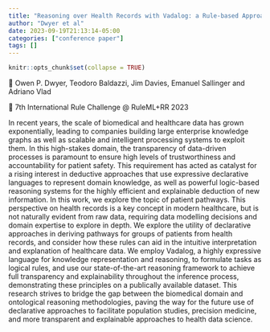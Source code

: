 ```yaml
---
title: "Reasoning over Health Records with Vadalog: a Rule-based Approach to Patient Pathways"
author: "Dwyer et al"
date: 2023-09-19T21:13:14-05:00
categories: ["conference paper"]
tags: []
---
```



```r
knitr::opts_chunk$set(collapse = TRUE)
```

👥 Owen P. Dwyer, Teodoro Baldazzi, Jim Davies, Emanuel Sallinger and Adriano Vlad

📕 7th International Rule Challenge @ RuleML+RR 2023

In recent years, the scale of biomedical and healthcare data has grown exponentially, leading to companies building large enterprise knowledge graphs as well as scalable and intelligent processing systems to exploit them. In this high-stakes domain, the transparency of data-driven processes is paramount to ensure high levels of trustworthiness and accountability for patient safety. This requirement has acted as catalyst for a rising interest in deductive approaches that use expressive declarative languages to represent domain knowledge, as well as powerful logic-based reasoning systems for the highly efficient and explainable deduction of new information. In this work, we explore the topic of patient pathways. This perspective on health records is  a key concept in modern healthcare, but is not naturally evident from raw data, requiring data modelling decisions and domain expertise to explore in depth. We explore the utility of declarative approaches in deriving pathways for groups of patients from  health records, and consider how these rules can aid in the intuitive interpretation and explanation of healthcare data. We employ Vadalog, a highly expressive language for knowledge representation and reasoning, to formulate tasks as logical rules, and use our state-of-the-art reasoning framework to achieve full transparency and explainability throughout the inference process, demonstrating these principles on a publically available dataset. This research strives to bridge the gap between the biomedical domain and ontological reasoning methodologies, paving the way for the future use of declarative approaches to facilitate population studies, precision medicine, and more transparent and explainable approaches to health data science.



